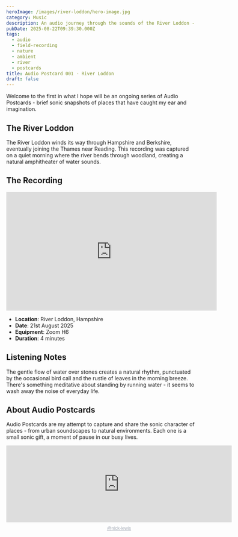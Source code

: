 ```yaml
---
heroImage: /images/river-loddon/hero-image.jpg
category: Music
description: An audio journey through the sounds of the River Loddon - the first in a series of Audio Postcards capturing the ambient soundscapes of natural places
pubDate: 2025-08-22T09:39:30.000Z
tags:
  - audio
  - field-recording
  - nature
  - ambient
  - river
  - postcards
title: Audio Postcard 001 - River Loddon
draft: false
---
```


Welcome to the first in what I hope will be an ongoing series of Audio Postcards - brief sonic snapshots of places that have caught my ear and imagination.

## The River Loddon

The River Loddon winds its way through Hampshire and Berkshire, eventually joining the Thames near Reading. This recording was captured on a quiet morning where the river bends through woodland, creating a natural amphitheater of water sounds.

## The Recording

<iframe
	width='560'
	height='315'
	src='https://www.youtube.com/embed/p5YFpc4cBC0?si=15k2xdb-j6HnnWGv'
	title='YouTube video player'
	frameborder='0'
	allow='accelerometer; autoplay; clipboard-write; encrypted-media; gyroscope; picture-in-picture; web-share'
	referrerpolicy='strict-origin-when-cross-origin'
	allowfullscreen
></iframe>

- **Location**: River Loddon, Hampshire
- **Date**: 21st August 2025
- **Equipment**: Zoom H6
- **Duration**: 4 minutes

## Listening Notes

The gentle flow of water over stones creates a natural rhythm, punctuated by the occasional bird call and the rustle of leaves in the morning breeze. There's something meditative about standing by running water - it seems to wash away the noise of everyday life.

## About Audio Postcards

Audio Postcards are my attempt to capture and share the sonic character of places - from urban soundscapes to natural environments. Each one is a small sonic gift, a moment of pause in our busy lives.

<div style='height: 228px; width: 600px;'>
	<iframe
		src='https://audio.com/embed/audio/1841076777031439?theme=image'
		style='display:block; border-radius: 1px; border: none; height: 204px; width: 600px;'
	></iframe>
	<a
		href='https://audio.com/nick-lewis'
		style='text-align: center; display: block; color: #A4ABB6; font-size: 12px; font-family: sans-serif; line-height: 16px; margin-top: 8px; overflow: hidden; white-space: nowrap; text-overflow: ellipsis;'
	>
		@nick-lewis
	</a>
</div>
